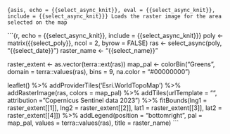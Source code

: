 ```{asis, echo = {{select_async_knit}}, eval = {{select_async_knit}}, include = {{select_async_knit}}}
Loads the raster image for the area selected on the map
```

```{r, echo = {{select_async_knit}}, include = {{select_async_knit}}}
poly <- matrix({{select_poly}}, ncol = 2, byrow = FALSE)
ras <- select_async(poly, "{{select_date}}")
raster_name <- "{{select_name}}"

raster_extent <- as.vector(terra::ext(ras))
map_pal <- colorBin("Greens", domain = terra::values(ras), bins = 9, na.color = "#00000000")

leaflet() %>%
  addProviderTiles('Esri.WorldTopoMap') %>%
  addRasterImage(ras, colors = map_pal) %>%
  addTiles(urlTemplate = "", attribution = "Copernicus Sentinel data 2023") %>%
  fitBounds(lng1 = raster_extent[[1]], lng2 = raster_extent[[2]], lat1 = raster_extent[[3]], lat2 = raster_extent[[4]]) %>%
  addLegend(position = "bottomright", pal = map_pal, values = terra::values(ras),
            title = raster_name) 
```

